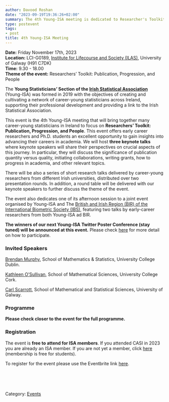 ```yaml
---
author: Davood Roshan
date: "2023-09-19T19:36:26+02:00"
summary: The 4th Young-ISA meeting is dedicated to Researcher's Toolkit - Publication, Progression, and People.
type: postevent
tags:
- post
title: 4th Young-ISA Meeting
---
```


**Date:** Friday November 17th, 2023 <br>
**Location:** LCI-G0189, [Institute for Lifecourse and Society (ILAS)](https://maps.app.goo.gl/UGbrNg1EFggGUqJs6), University of Galway (H91 C7DK) <br>
**Time:** 9.30 - 18.00 <br>
**Theme of the event:** Researchers’ Toolkit: Publication, Progression, and People <br>

The **Young Statisticians' Section of the <a href="https://istat.ie/" target="_blank">Irish Statistical Association**</a> (Young-ISA) was formed in 2019 with the objectives of creating and cultivating a network of career-young statisticians across Ireland, supporting their professional development and providing a link to the Irish Statistical Association.</p>

This event is the 4th Young-ISA meeting that will bring together many career-young statisticians in Ireland to focus on **Researchers’ Toolkit: Publication, Progression, and People**. This event offers early career researchers and Ph.D. students an excellent opportunity to gain insights into advancing their careers in academia. We will host **three keynote talks** where keynote speakers will share their perspectives on crucial aspects of this journey. In particular, they will discuss the significance of publication quantity versus quality, initiating collaborations, writing grants, how to progress in academia, and other relevant topics. 

There will be also a series of short research talks delivered by career-young researchers from different Irish universities, distributed over two presentation rounds. In addition, a round table will be delivered with our keynote speakers to further discuss the theme of the event. 

The event also dedicates one of its afternoon session to a joint event organised by Young-ISA and The [British  and Irish Region (BIR) of the International Biometric Society (IBS)](https://bir.biometricsociety.org/home), featuring two talks by early-career researchers from both Young-ISA ad BIR.  


**The winners of our next Young-ISA Twitter Poster Conference (stay tuned) will be announced at this event.** Please check [here](/events/posts/2023-17-11-poster-conference-2023/) for more detail on how to participate. 

### Invited Speakers

[Brendan Murphy](https://people.ucd.ie/brendan.murphy), School of Mathematics & Statistics, University College Dublin. <br>

[Kathleen O'Sullivan](http://research.ucc.ie/profiles/D019/kathleenosullivan), School of Mathematical Sciences, University College Cork. <br>

[Carl Scarrott](https://www.universityofgalway.ie/our-research/people/mathematical-statistical-sciences/carlscarrott/), School of Mathematical and Statistical Sciences, University of Galway. <br>

### Programme

**Please check closer to the event for the full programme.**


### Registration
The event is **free to attend for ISA members**. If you attended CASI in 2023 you are already an ISA member. If you are not yet a member, click [here](https://istat.ie/n2020/join-isa/) (membership is free for students).

To register for the event please use the Eventbrite link [here](https://www.eventbrite.ie/e/4th-young-isa-meeting-tickets-722097050717?aff=oddtdtcreator).



<br>
<br>
<br>

Category: [<u>Events</u>](/events/)